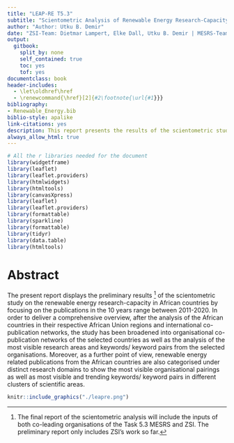```yaml
--- 
title: "LEAP-RE T5.3"
subtitle: "Scientometric Analysis of Renewable Energy Research-Capacity in Africa | Preliminary Report"
author: "Author: Utku B. Demir"
date: "ZSI-Team: Dietmar Lampert, Elke Dall, Utku B. Demir | MESRS-Team: Mokthar Sellami, Lassassi Moundir, Benyoussef El-Hadi, Souami Feriel"
output:
  gitbook:
    split_by: none
    self_contained: true
    toc: yes
    tof: yes
documentclass: book
header-includes:
  - \let\oldhref\href 
  - \renewcommand{\href}[2]{#2\footnote{\url{#1}}}
bibliography:
- Renewable_Energy.bib
biblio-style: apalike
link-citations: yes
description: This report presents the results of the scientometric study on the renewable energy related research in African countries in the 10 years range between 2011-2020. 
always_allow_html: true
---
```


```r
# All the r libraries needed for the document
library(widgetframe)
library(leaflet)
library(leaflet.providers)
library(htmlwidgets)
library(htmltools)
library(canvasXpress)
library(leaflet)
library(leaflet.providers)
library(formattable)
library(sparkline)
library(formattable)
library(tidyr)
library(data.table)
library(htmltools)
```

# Abstract {-}

The present report displays the preliminary results ^[The final report of the scientometric analysis will include the inputs of both co-leading organisations of the Task 5.3   MESRS and ZSI. The preliminary report only includes ZSI’s work so far.] of the scientometric study on the renewable energy 
research-capacity in African countries by focusing on the publications in the 10 years range between 2011-2020. In order to deliver a comprehensive overview, after the analysis of the African countries in their respective African Union regions and international co-publication networks, the study has been broadened into organisational co-publication networks of the selected countries as well as the analysis of the most visible research areas and keywords/ keyword pairs from the selected organisations. Moreover, as a further point of view, renewable energy related publications from the African countries are also categorised under distinct research domains to show the most visible organisational pairings as well as most visible and trending keywords/ keyword pairs in different clusters of scientific areas. 
  
```r

knitr::include_graphics("./leapre.png")
```


 
